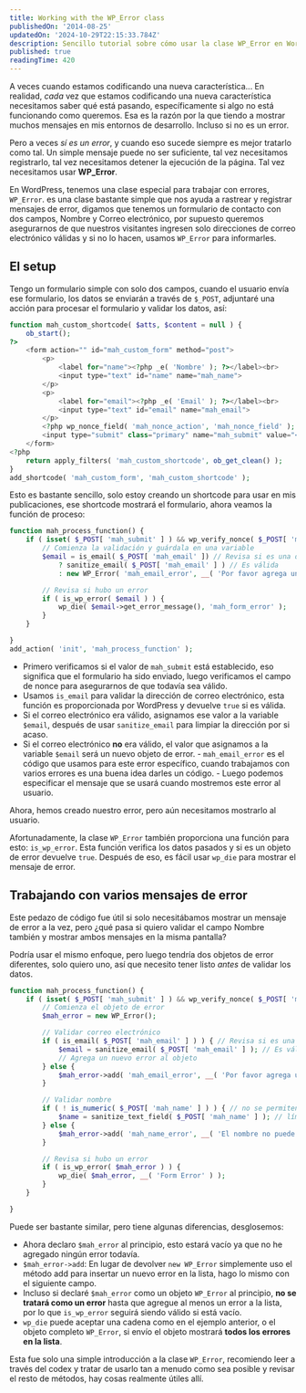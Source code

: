 ```yaml
---
title: Working with the WP_Error class
publishedOn: '2014-08-25'
updatedOn: '2024-10-29T22:15:33.784Z'
description: Sencillo tutorial sobre cómo usar la clase WP_Error en WordPress.
published: true
readingTime: 420
---
```


A veces cuando estamos codificando una nueva característica... En realidad, _cada_
vez que estamos codificando una nueva característica necesitamos saber qué está pasando,
específicamente si algo no está funcionando como queremos. Esa es la razón por la que
tiendo a mostrar muchos mensajes en mis entornos de desarrollo. Incluso si no es un error.

Pero a veces _sí es un error_, y cuando eso sucede siempre es mejor tratarlo como tal.
Un simple mensaje puede no ser suficiente, tal vez necesitamos registrarlo, tal vez
necesitamos detener la ejecución de la página. Tal vez necesitamos usar **WP_Error**.

En WordPress, tenemos una clase especial para trabajar con errores, `WP_Error`. es una
clase bastante simple que nos ayuda a rastrear y registrar mensajes de error, digamos
que tenemos un formulario de contacto con dos campos, Nombre y Correo electrónico, por supuesto
queremos asegurarnos de que nuestros visitantes ingresen solo direcciones de correo electrónico válidas
y si no lo hacen, usamos `WP_Error` para informarles.

## El setup

Tengo un formulario simple con solo dos campos, cuando el usuario envía ese formulario,
los datos se enviarán a través de `$_POST`, adjuntaré una acción para procesar el formulario
y validar los datos, así:

```php
function mah_custom_shortcode( $atts, $content = null ) {
    ob_start();
?>
    <form action="" id="mah_custom_form" method="post">
        <p>
            <label for="name"><?php _e( 'Nombre' ); ?></label><br>
            <input type="text" id="name" name="mah_name">
        </p>
        <p>
            <label for="email"><?php _e( 'Email' ); ?></label><br>
            <input type="text" id="email" name="mah_email">
        </p>
        <?php wp_nonce_field( 'mah_nonce_action', 'mah_nonce_field' ); ?>
        <input type="submit" class="primary" name="mah_submit" value="<?php _e( 'Enviar' ); ?>">
    </form>
<?php
    return apply_filters( 'mah_custom_shortcode', ob_get_clean() );
}
add_shortcode( 'mah_custom_form', 'mah_custom_shortcode' );
```

Esto es bastante sencillo, solo estoy creando un shortcode para usar en mis publicaciones,
ese shortcode mostrará el formulario, ahora veamos la función de proceso:

```php
function mah_process_function() {
    if ( isset( $_POST[ 'mah_submit' ] ) && wp_verify_nonce( $_POST[ 'mah_nonce_field' ], 'mah_nonce_action' ) ) {
        // Comienza la validación y guárdala en una variable
        $email = is_email( $_POST[ 'mah_email' ]) // Revisa si es una dirección válida
            ? sanitize_email( $_POST[ 'mah_email' ] ) // Es válida
            : new WP_Error( 'mah_email_error', __( 'Por favor agrega una dirección válida' ) );

        // Revisa si hubo un error
        if ( is_wp_error( $email ) ) {
            wp_die( $email->get_error_message(), 'mah_form_error' );
        }
    }

}
add_action( 'init', 'mah_process_function' );
```

- Primero verificamos si el valor de `mah_submit` está establecido, eso significa
  que el formulario ha sido enviado, luego verificamos el campo de nonce para asegurarnos
  de que todavía sea válido.
- Usamos `is_email` para validar la dirección de correo electrónico, esta función es
  proporcionada por WordPress y devuelve `true` si es válida.
- Si el correo electrónico era válido, asignamos ese valor a la variable `$email`,
  después de usar `sanitize_email` para limpiar la dirección por si acaso.
- Si el correo electrónico **no** era válido, el valor que asignamos a la variable
  `$email` será un nuevo objeto de error. - `mah_email_error` es el código que usamos para este error específico, cuando
  trabajamos con varios errores es una buena idea darles un código. - Luego podemos especificar el mensaje que se usará cuando mostremos este error al usuario.

Ahora, hemos creado nuestro error, pero aún necesitamos mostrarlo al usuario.

Afortunadamente, la clase `WP_Error` también proporciona una función para esto: `is_wp_error`.
Esta función verifica los datos pasados y si es un objeto de error devuelve `true`.
Después de eso, es fácil usar `wp_die` para mostrar el mensaje de error.

## Trabajando con varios mensajes de error

Este pedazo de código fue útil si solo necesitábamos mostrar un mensaje de error a la vez,
pero ¿qué pasa si quiero validar el campo Nombre también y mostrar ambos mensajes en la misma pantalla?

Podría usar el mismo enfoque, pero luego tendría dos objetos de error diferentes,
solo quiero uno, así que necesito tener listo _antes_ de validar los datos.

```php
function mah_process_function() {
    if ( isset( $_POST[ 'mah_submit' ] ) && wp_verify_nonce( $_POST[ 'mah_nonce_field' ], 'mah_nonce_action' ) ) {
        // Comienza el objeto de error
        $mah_error = new WP_Error();

        // Validar correo electrónico
        if ( is_email( $_POST[ 'mah_email' ] ) ) { // Revisa si es una dirección válida
            $email = sanitize_email( $_POST[ 'mah_email' ] ); // Es válida
            // Agrega un nuevo error al objeto
        } else {
            $mah_error->add( 'mah_email_error', __( 'Por favor agrega una dirección válida' ) );
        }

        // Validar nombre
        if ( ! is_numeric( $_POST[ 'mah_name' ] ) ) { // no se permiten valores numéricos
            $name = sanitize_text_field( $_POST[ 'mah_name' ] ); // límpialo
        } else {
            $mah_error->add( 'mah_name_error', __( 'El nombre no puede ser un número') );
        }

        // Revisa si hubo un error
        if ( is_wp_error( $mah_error ) ) {
            wp_die( $mah_error, __( 'Form Error' ) );
        }
    }

}
```

Puede ser bastante similar, pero tiene algunas diferencias, desglosemos:

- Ahora declaro `$mah_error` al principio, esto estará vacío ya que no he agregado
  ningún error todavía.
- `$mah_error->add`: En lugar de devolver `new WP_Error` simplemente uso el método add
  para insertar un nuevo error en la lista, hago lo mismo con el siguiente campo.
- Incluso si declaré `$mah_error` como un objeto `WP_Error` al principio,
  **no se tratará como un error** hasta que agregue al menos un error a la lista,
  por lo que `is_wp_error` seguirá siendo válido si está vacío.
- `wp_die` puede aceptar una cadena como en el ejemplo anterior, o el objeto completo
  `WP_Error`, si envío el objeto mostrará **todos los errores en la lista**.

Esta fue solo una simple introducción a la clase `WP_Error`, recomiendo leer
a través del codex y tratar de usarlo tan a menudo como sea posible y revisar el resto
de métodos, hay cosas realmente útiles allí.
